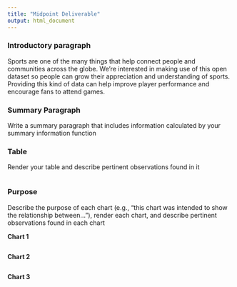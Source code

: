 ```yaml
---
title: "Midpoint Deliverable"
output: html_document
---
```


### Introductory paragraph
Sports are one of the many things that help connect people and communities across the globe. We're interested in making use of this open dataset so people can grow their appreciation and understanding of sports. Providing this kind of data can help improve player performance and encourage fans to attend games.

### Summary Paragraph
Write a summary paragraph that includes information calculated by your summary information function

### Table
Render your table and describe pertinent observations found in it
```r

```

### Purpose
Describe the purpose of each chart (e.g., "this chart was intended to show the relationship between..."), render each chart, and describe pertinent observations found in each chart

**Chart 1**
```r

```

**Chart 2**
```r

```

**Chart 3**
```r

```